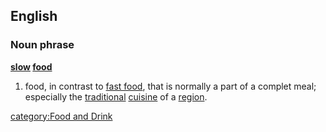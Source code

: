 ==English==
===Noun phrase===
'''[[slow]] [[food]]'''
#food, in contrast to [[fast food]], that is normally a part of a complet meal; especially the [[traditional]] [[cuisine]] of a [[region]].

[[category:Food and Drink]]